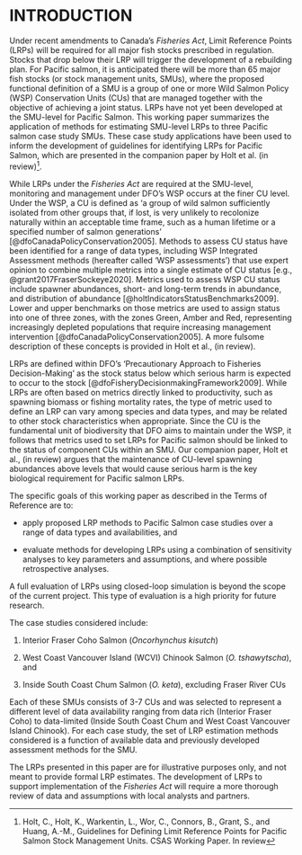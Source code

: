 # INTRODUCTION


Under recent amendments to Canada's *Fisheries Act*, Limit Reference Points (LRPs) will be required for all major fish stocks prescribed in regulation. Stocks that drop below their LRP will trigger the development of a rebuilding plan. For Pacific salmon, it is anticipated there will be more than 65 major fish stocks (or stock management units, SMUs), where the proposed functional definition of a SMU is a group of one or more Wild Salmon Policy (WSP) Conservation Units (CUs) that are managed together with the objective of achieving a joint status. LRPs have not yet been developed at the SMU-level for Pacific Salmon. This working paper summarizes the application of methods for estimating SMU-level LRPs to three Pacific salmon case study SMUs. These case study applications have been used to inform the development of guidelines for identifying LRPs for Pacific Salmon, which are presented in the companion paper by Holt et al. (in review)^[Holt, C., Holt, K., Warkentin, L., Wor, C., Connors, B., Grant, S., and Huang, A.-M., Guidelines for Defining Limit Reference Points for Pacific Salmon Stock Management Units. CSAS Working Paper. In review].  


While LRPs under the *Fisheries Act* are required at the SMU-level, monitoring and management under DFO's WSP occurs at the finer CU level. Under the WSP, a CU is defined as ‘a group of wild salmon sufficiently isolated from other groups that, if lost, is very unlikely to recolonize naturally within an acceptable time frame, such as a human lifetime or a specified number of salmon generations’ [@dfoCanadaPolicyConservation2005].  Methods to assess CU status have been identified for a range of data types, including WSP Integrated Assessment methods (hereafter called 'WSP assessments') that use expert opinion to combine multiple metrics into a single estimate of CU status [e.g., @grant2017FraserSockeye2020]. Metrics used to assess WSP CU status include spawner abundances, short- and long-term trends in abundance, and distribution of abundance [@holtIndicatorsStatusBenchmarks2009]. Lower and upper benchmarks on those metrics are used to assign status into one of three zones, with the zones Green, Amber and Red, representing increasingly depleted populations that require increasing management intervention [@dfoCanadaPolicyConservation2005]. A more fulsome description of these concepts is provided in Holt et al., (in review).


LRPs are defined within DFO's 'Precautionary Approach to Fisheries Decision-Making' as the stock status below which serious harm is expected to occur to the stock [@dfoFisheryDecisionmakingFramework2009]. While LRPs are often based on metrics directly linked to productivity, such as spawning biomass or fishing mortality rates, the type of metric used to define an LRP can vary among species and data types, and may be related to other stock characteristics when appropriate. Since the CU is the fundamental unit of biodiversity that DFO aims to maintain under the WSP, it follows that metrics used to set LRPs for Pacific salmon should be linked to the status of component CUs within an SMU. Our companion paper, Holt et al., (in review) argues that the maintenance of CU-level spawning abundances above levels that would cause serious harm is the key biological requirement for Pacific salmon LRPs.


The specific goals of this working paper as described in the Terms of Reference are to:

- apply proposed LRP methods to Pacific Salmon case studies over a range of data types and availabilities, and

- evaluate methods for developing LRPs using a combination of sensitivity analyses to key parameters and assumptions, and where possible retrospective analyses.


A full evaluation of LRPs using closed-loop simulation is beyond the scope of the current project. This type of evaluation is a high priority for future research. 

The case studies considered include:

1)	Interior Fraser Coho Salmon (*Oncorhynchus kisutch*)

2)	West Coast Vancouver Island (WCVI) Chinook Salmon (*O. tshawytscha*), and 

3)	Inside South Coast Chum Salmon (*O. keta*), excluding Fraser River CUs

Each of these SMUs consists of 3-7 CUs and was selected to represent a different level of data availability ranging from data rich (Interior Fraser Coho) to data-limited (Inside South Coast Chum and West Coast Vancouver Island Chinook). For each case study, the set of LRP estimation methods considered is a function of available data and previously developed assessment methods for the SMU. 


The LRPs presented in this paper are for illustrative purposes only, and not meant to provide formal LRP estimates. The development of LRPs to support implementation of the *Fisheries Act* will require a more thorough review of data and assumptions with local analysts and partners.  